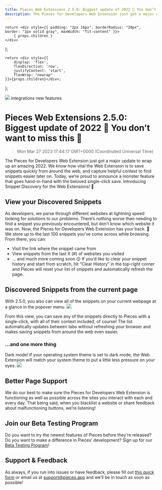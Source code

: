 ```yaml
---
title: Pieces Web Extensions 2.5.0: Biggest update of 2022 🤯 You don’t want to miss this 👀
description: The Pieces for Developers Web Extension just got a major update to wrap up an amazing 2022. We know how vital the Web Extension is to save snippets quickly from around the web, and capture helpful context to find snippets easier later on.
---
```


    return <div style={{ padding: "2px 16px", borderRadius: "20px", border: "1px solid gray", maxWidth: "fit-content" }}>
        { props.children }
    </div>
};

    return <div style={{
        display: 'flex',
        flexDirection: 'row',
        justifyContent: 'start',
        flexWrap: "nowrap"
    }}>{props.children}</div>;
};

<link rel="canonical" href="https://code.pieces.app/updates/pieces-chrome-extension-250-biggest-update-of-2022-you-dont-want-to-miss-this" />

![](https://uploads-ssl.webflow.com/6143afec68f555387049efb3/6389187540ca151f9a7a875e_ChromeExtension2_5_0_38471d1440bb865ae97f6ce6a3a9def9_2000.png)
<GridFlexRow><Tag>integrations</Tag> <Tag>new features</Tag></GridFlexRow>

# Pieces Web Extensions 2.5.0: Biggest update of 2022 🤯 You don’t want to miss this 👀
> Mon Mar 27 2023 17:44:17 GMT+0000 (Coordinated Universal Time)

The Pieces for Developers Web Extension just got a major update to wrap up an amazing 2022. We know how vital the Web Extension is to save snippets quickly from around the web, and capture helpful context to find snippets easier later on.
Today, we’re proud to announce a monster feature that goes hand-in-hand with the beloved single-click save. Introducing Snippet Discovery for the Web Extensions! 🎉

## View your Discovered Snippets
As developers, we parse through different websites at lightning speed looking for solutions to our problems. There’s nothing worse than needing to find a snippet you previously encountered, but don’t know which website it was on.
Now, the Pieces for Developers Web Extension has your back. 🙏 We store up to the last 100 snippets you’ve come across while browsing. From there, you can:
- Visit the link where the snippet came from
- View snippets from the last X (#) of websites you visited
- … and much more coming soon 😉
If you’d like to clear your snippet history and start from scratch, hit “Clear History” in the top-right corner and Pieces will reset your list of snippets and automatically refresh the page.

## Discovered Snippets from the current page
With 2.5.0, you also can view all of the snippets on your current webpage at a glance in the popover menu.
![](https://uploads-ssl.webflow.com/6143afec68f555387049efb3/6389187740ca15b31e7a89bd_Screenshot2022-12-01at3_29_40PM_55d09e649c6706eaef6b181a3d7ca944_800.png)

From this view, you can save any of the snippets directly to Pieces with a single-click, with all of their context included, of course!
The list automatically updates between tabs without refreshing your browser and makes saving snippets from around the web even easier.

### …and one more thing
Dark mode! If your operating system theme is set to dark mode, the Web Extension will match your system theme to put a little less pressure on your eyes.
![](https://uploads-ssl.webflow.com/6143afec68f555387049efb3/6389187740ca15db047a89bc_Screenshot2022-12-01at3_36_57PM_e0bf87cd910d45126085d739e6b18dec_800.png)

## Better Page Support
We do our best to make sure the Pieces for Developers Web Extension is functioning as well as possible across the sites you interact with each and every day. That being said, when you blacklist a website or share feedback about malfunctioning buttons, we’re listening!

## Join our Beta Testing Program
Do you want to try the newest features of Pieces before they’re released? Do you want to make a difference in Pieces’ development? Sign up for our <a href="https://getpieces.typeform.com/to/XGGlUqEI" target="_blank" rel="noopener noreferrer">Beta Testing Program</a>!

## Support & Feedback
As always, if you run into issues or have feedback, please fill out <a href="https://getpieces.typeform.com/to/mCjBSIjF" target="_blank" rel="noopener noreferrer">this quick form</a> or email us at <a href="mailto:support@pieces.app" target="_blank" rel="noopener noreferrer">support@pieces.app</a> and we’ll be in touch as soon as possible!
